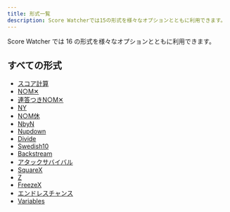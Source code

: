```yaml
---
title: 形式一覧
description: Score Watcherでは15の形式を様々なオプションとともに利用できます。
---
```


Score Watcher では 16 の形式を様々なオプションとともに利用できます。

## すべての形式

- [スコア計算](/rules/normal)
- [N○M✕](/rules/nomx)
- [連答つきN○M✕](/rules/nomx-ad)
- [NY](/rules/ny)
- [N○M休](/rules/nomr)
- [NbyN](/rules/nbyn)
- [Nupdown](/rules/nupdown)
- [Divide](/rules/divide)
- [Swedish10](/rules/swedish10)
- [Backstream](/rules/backstream)
- [アタックサバイバル](/rules/attacksurvival)
- [SquareX](/rules/squarex)
- [Z](/rules/z)
- [FreezeX](/rules/freezex)
- [エンドレスチャンス](/rules/endless-chance)
- [Variables](/rules/variables)
